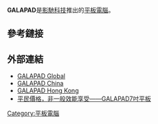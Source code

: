 {{unreferenced|time=2013-08-31T12:07:49+00:00}}
{{Infobox information appliance
| name         = GALAPAD
| logo         = 
| image        = 
| caption      = 
| developer    = [[影馳科技|影馳科技]]
| manufacturer = 
| type         = 
| releasedate  = 
| connectivity = 
| lifespan     = 
| unitssold    = 
| media        = 
| os           = [[Android|Android]] 4.1（Jelly Bean）
| input        = 10點[[觸控|觸控]][[顯示屏|顯示屏]]
| camera       = 前置200萬網絡攝像頭
| power        = 3500mAh內置充電式鋰離子電池
| cpu          = [[TEGRA|TEGRA]]3四核處理器
| graphics     = 
| tv           = 
| storage      = 
| memory       = 
| display      = 
| audio        = 
| service      = 
| dimensions   = 196*122*9.9mm
| weight       = 320g
| related      = 
| website      = [http://galapad.net/ GALAPAD Global]{{en}}
}}

'''GALAPAD'''是[[影馳科技|影馳科技]]推出的[[平板電腦|平板電腦]]。

==參考鏈接==
{{reflist}}

==外部連結==
*[http://galapad.net/ GALAPAD Global]{{Wayback|url=http://galapad.net/ |date=20130827014323 }}{{en}}
*[http://cn.galapad.net/ GALAPAD China]{{Wayback|url=http://cn.galapad.net/ |date=20130814185808 }}{{zh-cn}}
*[http://hk.galapad.net GALAPAD Hong Kong]{{Wayback|url=http://hk.galapad.net/ |date=20171014160041 }}{{zh-hk}}
*[http://www.hkepc.com/8706 平民價格，非一般效能享受——GALAPAD7吋平板]{{Wayback|url=http://www.hkepc.com/8706 |date=20130905164254 }}{{zh-hk}}

[[Category:平板電腦|Category:平板電腦]]